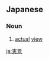 ==Japanese==
{{ja-kanjitab|じつ|k1=じっ|けい|yomi=on}}

===Noun===
{{ja-noun|じっけい}}
# [[actual]] [[view]]

[[ja:実景]]